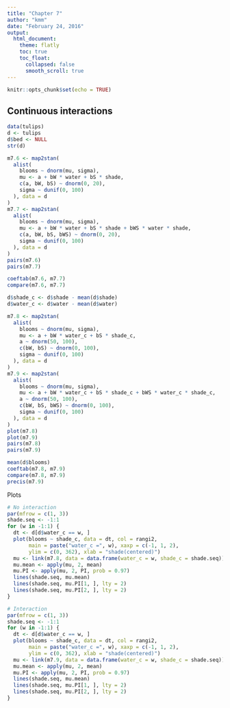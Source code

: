 ```yaml
---
title: "Chapter 7"
author: "kmm"
date: "February 24, 2016"
output:
  html_document:
    theme: flatly
    toc: true
    toc_float:
      collapsed: false
      smooth_scroll: true
---
```


```r
knitr::opts_chunk$set(echo = TRUE)
```

## Continuous interactions

```r
data(tulips)
d <- tulips
d$bed <- NULL
str(d)
```

```r
m7.6 <- map2stan(
  alist(
    blooms ~ dnorm(mu, sigma),
    mu <- a + bW * water + bS * shade,
    c(a, bW, bS) ~ dnorm(0, 20),
    sigma ~ dunif(0, 100)
  ), data = d
)
m7.7 <- map2stan(
  alist(
    blooms ~ dnorm(mu, sigma),
    mu <- a + bW * water + bS * shade + bWS * water * shade,
    c(a, bW, bS, bWS) ~ dnorm(0, 20),
    sigma ~ dunif(0, 100)
  ), data = d
)
pairs(m7.6)
pairs(m7.7)
```

```r
coeftab(m7.6, m7.7)
compare(m7.6, m7.7)
```

```r
d$shade_c <- d$shade - mean(d$shade)
d$water_c <- d$water - mean(d$water)

m7.8 <- map2stan(
  alist(
    blooms ~ dnorm(mu, sigma),
    mu <- a + bW * water_c + bS * shade_c,
    a ~ dnorm(50, 100),
    c(bW, bS) ~ dnorm(0, 100),
    sigma ~ dunif(0, 100)
  ), data = d
)
m7.9 <- map2stan(
  alist(
    blooms ~ dnorm(mu, sigma),
    mu <- a + bW * water_c + bS * shade_c + bWS * water_c * shade_c,
    a ~ dnorm(50, 100),
    c(bW, bS, bWS) ~ dnorm(0, 100),
    sigma ~ dunif(0, 100)
  ), data = d
)
plot(m7.8)
plot(m7.9)
pairs(m7.8)
pairs(m7.9)
```

```r
mean(d$blooms)
coeftab(m7.8, m7.9)
compare(m7.8, m7.9)
precis(m7.9)
```

Plots

```r
# No interaction
par(mfrow = c(1, 3))
shade.seq <- -1:1
for (w in -1:1) {
  dt <- d[d$water_c == w, ]
  plot(blooms ~ shade_c, data = dt, col = rangi2,
       main = paste("water_c =", w), xaxp = c(-1, 1, 2),
       ylim = c(0, 362), xlab = "shade(centered)")
  mu <- link(m7.8, data = data.frame(water_c = w, shade_c = shade.seq))
  mu.mean <- apply(mu, 2, mean)
  mu.PI <- apply(mu, 2, PI, prob = 0.97)
  lines(shade.seq, mu.mean)
  lines(shade.seq, mu.PI[1, ], lty = 2)
  lines(shade.seq, mu.PI[2, ], lty = 2)
}
```

```r
# Interaction
par(mfrow = c(1, 3))
shade.seq <- -1:1
for (w in -1:1) {
  dt <- d[d$water_c == w, ]
  plot(blooms ~ shade_c, data = dt, col = rangi2,
       main = paste("water_c =", w), xaxp = c(-1, 1, 2),
       ylim = c(0, 362), xlab = "shade(centered)")
  mu <- link(m7.9, data = data.frame(water_c = w, shade_c = shade.seq))
  mu.mean <- apply(mu, 2, mean)
  mu.PI <- apply(mu, 2, PI, prob = 0.97)
  lines(shade.seq, mu.mean)
  lines(shade.seq, mu.PI[1, ], lty = 2)
  lines(shade.seq, mu.PI[2, ], lty = 2)
}
```

